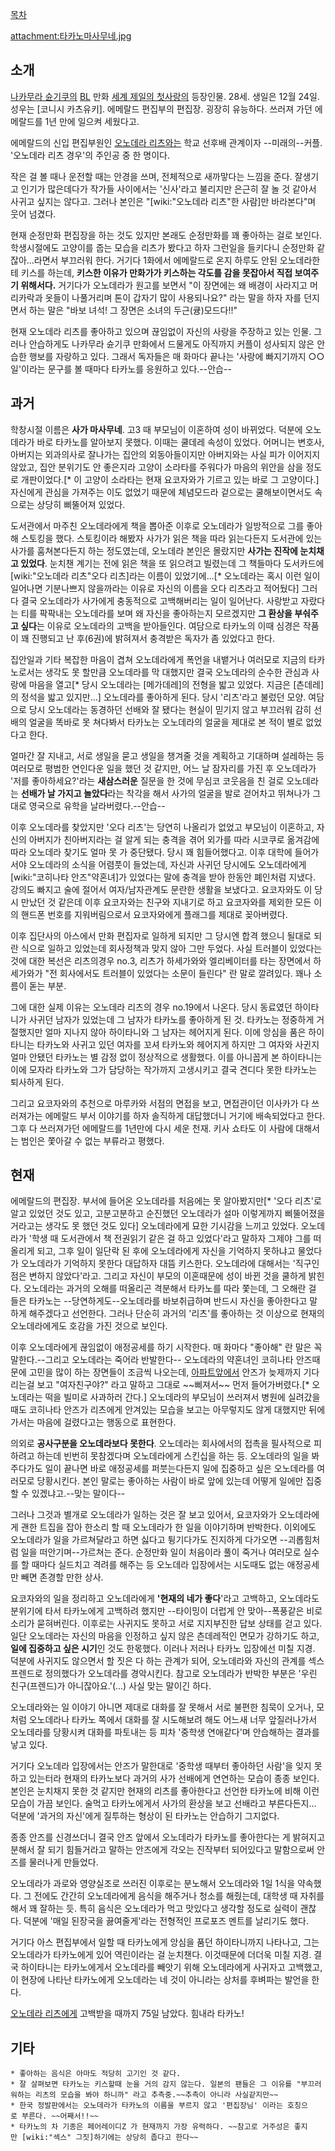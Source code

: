{{{+1 高野政宗 Masamune Takano }}}

[[목차]]

attachment:타카노마사무네.jpg

== 소개 ==
[[나카무라 슌기쿠]]의 [[BL]] 만화 [[세계 제일의 첫사랑]]의 등장인물. 28세. 생일은 12월 24일. 성우는 [코니시 카츠유키]. 에메랄드 편집부의 편집장. 굉장히 유능하다. 쓰러져 가던 에메랄드를 1년 만에 일으켜 세웠다고.

에메랄드의 신입 편집부원인 [[오노데라 리츠]]와는 학교 선후배 관계이자 --미래의--커플. '오노데라 리츠 경우'의 주인공 중 한 명이다.

작은 걸 볼 때나 운전할 때는 안경을 쓰며, 전체적으로 새까맣다는 느낌을 준다. 잘생기고 인기가 많은데다가 작가들 사이에서는 '신사'라고 불리지만 은근히 잘 놀 것 같아서 사귀고 싶지는 않다고. 그러나 본인은 "[wiki:"오노데라 리츠"한 사람]만 바라본다"며 웃어 넘겼다.

현재 순정만화 편집장을 하는 것도 있지만 본래도 순정만화를 꽤 좋아하는 걸로 보인다. 학생시절에도 고양이를 줍는 모습을 리츠가 봤다고 하자 그런일을 들키다니 순정만화 같잖아...라면서 부끄러워 한다. 거기다 1화에서 에메랄드로 온지 하루도 안된 오노데라한테 키스를 하는데, '''키스한 이유가 만화가가 키스하는 각도를 감을 못잡아서 직접 보여주기 위해서다.''' 거기다가 오노데라가 원고를 보면서 "이 장면에는 왜 배경이 사라지고 머리카락과 옷들이 나풀거리며 톤이 갑자기 많이 사용되나요?" 라는 말을 하자 자를 던지면서 하는 말은 "바보 녀석! 그 장면은 소녀의 두근(큥)모드다!!"

현재 오노데라 리츠를 좋아하고 있으며 끊임없이 자신의 사랑을 주장하고 있는 인물. 그러나 안습하게도 나카무라 슌기쿠 만화에서 드물게도 아직까지 커플이 성사되지 않은 안습한 행보를 자랑하고 있다. 그래서 독자들은 매 화마다 끝나는 '사랑에 빠지기까지 ○○일'이라는 문구를 볼 때마다 타카노를 응원하고 있다.--안습--

== 과거 ==
학창시절 이름은 '''사가 마사무네'''. 고3 때 부모님이 이혼하여 성이 바뀌었다. 덕분에 오노데라가 바로 타카노를 알아보지 못했다. 이때는 쿨데레 속성이 있었다. 어머니는 변호사, 아버지는 외과의사로 잘나가는 집안의 외동아들이지만 아버지와는 사실 피가 이어지지 않았고, 집안 분위기도 안 좋은지라 고양이 소라타를 주워다가 마음의 위안을 삼을 정도로 개판이었다.[* 이 고양이 소라타는 현재 요코자와가 기르고 있는 바로 그 고양이다.] 자신에게 관심을 가져주는 이도 없었기 때문에 체념모드라 겉으로는 쿨해보이면서도 속으로는 상당히 삐뚤어져 있었다.

도서관에서 마주친 오노데라에게 책을 뽑아준 이후로 오노데라가 일방적으로 그를 좋아해 스토킹을 했다. 스토킹이라 해봤자 사가가 읽은 책을 따라 읽는다든지 도서관에 있는 사가를 훔쳐본다든지 하는 정도였는데, 오노데라 본인은 몰랐지만 '''사가는 진작에 눈치채고 있었다'''. 눈치챈 계기는 전에 읽은 책을 또 읽으려고 빌렸는데 그 책들마다 도서카드에 [wiki:"오노데라 리츠"오다 리츠]라는 이름이 있었기에...[* 오노데라는 혹시 이런 일이 일어나면 기분나쁘지 않을까라는 이유로 자신의 이름을 오다 리츠라고 적어뒀다] 그러다 결국 오노데라가 사가에게 충동적으로 고백해버리는 일이 일어난다. 사랑받고 자랐다는 티를 팍팍내는 오노데라를 보며 왜 자신을 좋아하는지 모르겠지만 '''그 환상을 부숴주고 싶다'''는 이유로 오노데라의 고백을 받아들인다. 여담으로 타카노의 이때 심경은 작품이 꽤 진행되고 난 후(6권)에 밝혀져서 충격받은 독자가 좀 있었다고 한다.

집안일과 기타 복잡한 마음이 겹쳐 오노데라에게 폭언을 내뱉거나 여러모로 지금의 타카노로서는 생각도 못 할만큼 오노데라를 막 대했지만 결국 오노데라의 순수한 관심과 사랑에 마음을 열고[* 당시 오노데라는 [메가데레]의 전형을 밟고 있었다. 지금은 [츤데레]의 정석을 밟고 있지만...] 오노데라를 좋아하게 된다. 당시 '리츠'라고 불렀던 모양. 여담으로 당시 오노데라는 동경하던 선배와 잘 됐다는 현실이 믿기지 않고 부끄러워 감히 선배의 얼굴을 똑바로 못 쳐다봐서 타카노는 오노데라의 얼굴을 제대로 본 적이 별로 없었다고 한다.

얼마간 잘 지내고, 서로 생일을 묻고 생일을 챙겨줄 것을 계획하고 기대하며 설레하는 등 여러모로 평범한 연인다운 일을 했던 것 같지만, 어느 날 잠자리를 가진 후 오노데라가 '저를 좋아하세요?'라는 '''새삼스러운''' 질문을 한 것에 무심코 코웃음을 친 걸로 오노데라는 '''선배가 날 가지고 놀았다'''라는 착각을 해서 사가의 얼굴을 발로 걷어차고 뛰쳐나가 그대로 영국으로 유학을 날라버렸다.--안습--

이후 오노데라를 찾았지만 '오다 리츠'는 당연히 나올리가 없었고 부모님이 이혼하고, 자신의 아버지가 친아버지라는 걸 알게 되는 충격을 겪어 외가를 따라 시코쿠로 옮겨감에 따라 오노데라 찾기도 얼마 못 가 중단됐다. 당시 꽤 힘들어했다고. 이후 대학에 들어가서야 오노데라의 소식을 어렴풋이 들었는데, 자신과 사귀던 당시에도 오노데라에게 [wiki:"코히나타 안즈"약혼녀]가 있었다는 말에 충격을 받아 한동안 폐인처럼 지냈다. 강의도 빠지고 술에 절어서 여자/남자관계도 문란한 생활을 보냈다고. 요코자와도 이 당시 만났던 것 같은데 이후 요코자와는 친구와 지내기로 하고 요코자와를 제외한 모든 이의 핸드폰 번호를 지워버림으로서 요코자와에게 플래그를 제대로 꽂아버렸다.

이후 집단사의 아스에서 만화 편집자로 일하게 되지만 그 당시엔 합격 했으니 될대로 되란 식으로 일하고 있었는데 회사정책과 맞지 않아 그만 두었다. 사실 트러블이 있었다는것에 대한 복선은 리츠의경우 no.3, 리츠가 하세가와와 엘리베이터를 타는 장면에서 하세가와가 "전 회사에서도 트러블이 있었다는 소문이 들린다" 란 말로 깔려있다. 꽤나 소름이 돋는 부분.

그에 대한 실제 이유는 오노데라 리츠의 경우 no.19에서 나온다. 당시 동료였던 하이타니가 사귀던 남자가 있었는데 그 남자가 타카노를 좋아하게 된 것. 타카노는 정중하게 거절했지만 얼마 지나지 않아 하이타니와 그 남자는 헤어지게 된다. 이에 앙심을 품은 하이타니는 타카노와 사귀고 있던 여자를 꼬셔 타카노와 헤어지게 하지만 그 여자와 사귄지 얼마 안됐던 타카노는 별 감정 없이 정상적으로 생활했다. 이를 아니꼽게 본 하이타니는 이에 모자라 타카노와 그가 담당하는 작가까지 고생시키고 결국 견디다 못한 타카노는 퇴사하게 된다.

그리고 요코자와의 추천으로 마루카와 서점의 면접을 보고, 면접관이던 이사카가 다 쓰러져가는 에메랄드 부서 이야기를 하자 솔직하게 대답했더니 거기에 배속되었다고 한다. 그후 다 쓰러져가던 에메랄드를 1년만에 다시 세운 천재. 키사 쇼타도 이 사람에 대해서는 범인은 쫓아갈 수 없는 부류라고 평했다.

== 현재 ==
에메랄드의 편집장. 부서에 들어온 오노데라를 처음에는 못 알아봤지만[* '오다 리츠'로 알고 있었던 것도 있고, 고분고분하고 순진했던 오노데라가 설마 이렇게까지 삐뚤어졌을 거라고는 생각도 못 했던 것도 있다] 오노데라에게 묘한 기시감을 느끼고 있었다. 오노데라가 '학생 때 도서관에서 책 전권읽기 같은 걸 하고 있었다'라고 말하자 그제야 그를 떠올리게 되고, 그후 일이 일단락 된 후에 오노데라에게 자신을 기억하지 못하냐고 물었다가 오노데라가 기억하지 못한다 대답하자 대뜸 키스한다. 오노데라에 대해서는 '직구인 점은 변하지 않았다'라고. 그리고 자신이 부모의 이혼때문에 성이 바뀐 것을 쿨하게 밝힌다. 오노데라는 과거의 오해를 떠올리곤 격분해서 타카노를 따라 쫓는데, 그 오해란 걸 들은 타카노는 --당연하게도--오노데라를 바보취급하며 반드시 자신을 좋아한다고 말하게 해주겠다고 선언한다. 그러나 단순히 과거의 '리츠'를 좋아하는 것 이상으로 현재의 오노데라에게도 호감을 가진 것으로 보인다.

이후 오노데라에게 끊임없이 애정공세를 하기 시작한다. 매 화마다 "좋아해" 란 말은 꼭 말한다.--그리고 오노데라는 죽어라 반발한다-- 오노데라의 약혼녀인 코히나타 안즈때문에 고민을 많이 하는 장면들이 조금씩 나오는데, [[아파트]]앞에서 안즈가 늦제까지 기다리는걸 보고 "여자친구야?" 라고 말하고 그대로 ~~삐져서~~ 먼저 들어가버렸다.[* 오노데라는 떡을 빌미로 사과하러 간다.] 오노데라의 부모님이 쓰러져서 병원에 실려갔을때도 코히나타 안즈가 리츠에게 안겨있는 모습을 보고는 아무렇지도 않게 대했지만 뒤에 가서는 마음에 걸렸다고는 행동으로 표현한다.

의외로 '''공사구분을 오노데라보다 못한다'''. 오노데라는 회사에서의 접촉을 필사적으로 피하려고 하는데 빈번히 못참겠다며 오노데라에게 스킨십을 하는 등. 오노데라의 일을 봐주다가도 일이 끝나면 바로 애정공세를 퍼붓는다든지 일에 집중하고 싶은 오노데라를 여러모로 당황시킨다. 본인 말로는 좋아하는 사람이 바로 앞에 있는데 어떻게 일에만 집중할 수 있겠냐고.--맞는 말이다--

그러나 그것과 별개로 오노데라가 일하는 것은 잘 보고 있어서, 요코자와가 오노데라에게 괜한 트집을 잡아 한소리 할 때 오노데라가 한 일을 이야기하며 반박한다. 이외에도 오노데라가 일을 가르쳐달라고 하면 싫다고 튕기다가도 진지하게 다가오면 --괴롭힘처럼 일을 떠안기며--가르쳐는 준다. 순정만화 일이 처음이라 풀이 죽거나 여러모로 실수를 할 때마다 실드치고 격려를 해주는 등 오노데라 입장에서는 시도때도 없는 애정공세만 빼면 존경할 만한 상사.

요코자와의 일을 정리하고 오노데라에게 ''''현재의 네가 좋다''''라고 고백하고, 오노데라도 분위기에 타서 타카노에게 고백하려 했지만 --타이밍이 더럽게 안 맞아--폭풍같은 비로 소리가 묻혀버린다. 이후로는 사귀지도 못하고 서로 지지부진한 답보 상태를 걷고 있다. 일단 오노데라는 자신의 마음을 인정하고 싶지 않은 츤데레적인 면모가 강하기도 하고, '''일에 집중하고 싶은 시기'''인 것도 한몫했다. 이러나 저러나 타카노 입장에선 미칠 지경. 덕분에 사귀지도 않으면서 할 짓은 다 하는 관계가 되어, 오노데라와 자신의 관계를 섹스 프렌드로 정의했다가 오노데라를 경악시킨다. 참고로 오노데라가 반박한 부분은 '우린 친구(프렌드)가 아니잖아요.'(...) 사실 맞는 말이긴 하다.

오노데라와는 일 이야기 아니면 제대로 대화를 잘 못해서 서로 불편한 침묵이 오거나, 모처럼 오노데라나 타카노 쪽에서 대화를 잘 시도해보려 해도 어느새 너무 앞질러나가서 오노데라를 당황시켜 대화를 파토내는 등 피차 '중학생 연애같다'며 안습해하는 결과를 낳고 있다.

거기다 오노데라 입장에서는 안즈가 말한대로 '중학생 때부터 좋아하던 사람'을 잊지 못하고 있는터라 현재의 타카노보다 과거의 사가 선배에게 연연하는 모습이 종종 보인다. 본인은 눈치채지 못한 것 같지만 현재의 리츠를 좋아한다고 선언한 타카노에 비해 이런 모습이 가끔 보인다. 술먹고 타카노에게서 사가의 환상을 보고 선배라고 부른다든지... 덕분에 '과거의 자신'에게 질투하는 형상이 된 타카노는 안습하기 그지없다.

종종 안즈를 신경쓰더니 결국 안즈 앞에서 오노데라가 타카노를 좋아한다는 게 밝혀지고 분해서 잘 되기 힘들거라고 말하는 안즈에게 각오는 진작부터 되어있다고 말함으로써 안즈를 물러나게 만들었다.

오노데라가 과로와 영양실조로 쓰러진 이후로는 분노해서 오노데라와 1일 1식을 약속했다. 그 전에도 간간히 오노데라에게 음식을 해주거나 청소를 해줬는데, 대학생 때 자취를 해서 꽤 잘하는 듯. 특히 음식은 오노데라가 먹고 맛있다고 생각할 정도로 실력이 괜찮다. 덕분에 '매일 된장국을 끓여줄게'라는 전형적인 프로포즈 멘트를 날리기도 했다.

거기다 아스 편집부에서 일할 때 타카노에게 앙심을 품던 하이타니까지 나타나고, 그는 오노데라가 타카노에게 있어 역린이라는 걸 눈치챈다. 이것때문에 더더욱 미칠 지경. 결국 하이타니는 타카노에게서 오노데라를 빼앗기 위해 오노데라에게 사귀자고 고백했고, 이 현장에 나타난 타카노에게 오노데라는 네 것이 아니라는 상처를 후벼파는 발언을 한다.

[[오노데라 리츠]]에게 고백받을 때까지 75일 남았다. 힘내라 타카노!
== 기타 ==
 * 좋아하는 음식은 아마도 적당히 고기인 것 같다.
 * 잘 살펴보면 타카노는 키스할때 눈을 거의 감지 않는다. 일본의 팬들은 그 이유를 "부끄러워하는 리츠의 모습을 봐야 하니까" 라고 추측중.~~추측이 아니라 사실같지만~~
 * 한국 정발판에서는 오노데라가 타카노의 이름을 부르지 않고 '편집장님' 이라는 호칭으로 부른다. ~~어째서!!~~
 * 타카노의 차 기종은 페어레이디Z 가 현재까지 가장 유력하다. ~~참고로 거주성은 좋지만 [wiki:"섹스" 그짓]하기에는 상당히 좁다고 한다~~
